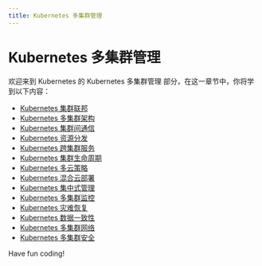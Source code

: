 ```yaml
---
title: Kubernetes 多集群管理
---
```


# Kubernetes 多集群管理

欢迎来到 Kubernetes 的 Kubernetes 多集群管理 部分，在这一章节中，你将学到以下内容：

- [Kubernetes 集群联邦](./0-kubernetes-cluster-federation.mdx)
- [Kubernetes 多集群架构](./1-kubernetes-multicluster-architecture.mdx)
- [Kubernetes 集群间通信](./2-kubernetes-inter-cluster-communication.mdx)
- [Kubernetes 资源分发](./3-kubernetes-resource-distribution.mdx)
- [Kubernetes 跨集群服务](./4-kubernetes-cross-cluster-service.mdx)
- [Kubernetes 集群生命周期](./5-kubernetes-cluster-lifecycle.mdx)
- [Kubernetes 多云策略](./6-kubernetes-multi-cloud-strategy.mdx)
- [Kubernetes 混合云部署](./7-kubernetes-hybrid-cloud-deployment.mdx)
- [Kubernetes 集中式管理](./8-kubernetes-centralized-management.mdx)
- [Kubernetes 多集群监控](./9-kubernetes-multicluster-monitoring.mdx)
- [Kubernetes 灾难恢复](./10-kubernetes-disaster-recovery.mdx)
- [Kubernetes 数据一致性](./11-kubernetes-data-consistency.mdx)
- [Kubernetes 多集群网络](./12-kubernetes-multicluster-network.mdx)
- [Kubernetes 多集群安全](./13-kubernetes-multicluster-security.mdx)

Have fun coding!